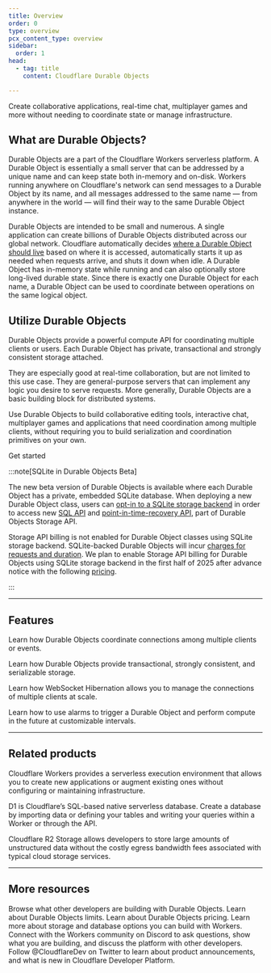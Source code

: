 ```yaml
---
title: Overview
order: 0
type: overview
pcx_content_type: overview
sidebar:
  order: 1
head:
  - tag: title
    content: Cloudflare Durable Objects

---
```



<Description>
Create collaborative applications, real-time chat, multiplayer games and more without needing to coordinate state or manage infrastructure.
</Description>

<Plan type="paid" />

## What are Durable Objects?

Durable Objects are a part of the Cloudflare Workers serverless platform. A Durable Object is essentially a small server that can be addressed by a unique name and can keep state both in-memory and on-disk. Workers running anywhere on Cloudflare's network can send messages to a Durable Object by its name, and all messages addressed to the same name — from anywhere in the world — will find their way to the same Durable Object instance.

Durable Objects are intended to be small and numerous. A single application can create billions of Durable Objects distributed across our global network. Cloudflare automatically decides [where a Durable Object should live](/durable-objects/reference/data-location/) based on where it is accessed, automatically starts it up as needed when requests arrive, and shuts it down when idle. A Durable Object has in-memory state while running and can also optionally store long-lived durable state. Since there is exactly one Durable Object for each name, a Durable Object can be used to coordinate between operations on the same logical object.

## Utilize Durable Objects

Durable Objects provide a powerful compute API for coordinating multiple clients or users. Each Durable Object has private, transactional and strongly consistent storage attached.

They are especially good at real-time collaboration, but are not limited to this use case. They are general-purpose servers that can implement any logic you desire to serve requests. More generally, Durable Objects are a basic building block for distributed systems.

Use Durable Objects to build collaborative editing tools, interactive chat, multiplayer games and applications that need coordination among multiple clients, without requiring you to build serialization and coordination primitives on your own.

<LinkButton href="/durable-objects/get-started/walkthrough/">Get started</LinkButton>

:::note[SQLite in Durable Objects Beta]

The new beta version of Durable Objects is available where each Durable Object has a private, embedded SQLite database. When deploying a new Durable Object class, users can [opt-in to a SQLite storage backend](/durable-objects/best-practices/access-durable-objects-storage/#sqlite-storage-backend) in order to access new [SQL API](/durable-objects/api/storage-api/#sqlexec) and [point-in-time-recovery API](/durable-objects/api/storage-api/#point-in-time-recovery), part of Durable Objects Storage API.

Storage API billing is not enabled for Durable Object classes using SQLite storage backend. SQLite-backed Durable Objects will incur [charges for requests and duration](/durable-objects/platform/pricing/#billing-metrics). We plan to enable Storage API billing for Durable Objects using SQLite storage backend in the first half of 2025 after advance notice with the following [pricing](/durable-objects/platform/pricing/#sql-storage-billing).

:::

***

## Features

<Feature header="In-memory State" href="/durable-objects/reference/in-memory-state/">

Learn how Durable Objects coordinate connections among multiple clients or events.


</Feature>

<Feature header="Storage API" href="/durable-objects/api/storage-api/">

Learn how Durable Objects provide transactional, strongly consistent, and serializable storage.


</Feature>

<Feature header="WebSocket Hibernation" href="/durable-objects/reference/websockets/#websocket-hibernation">

Learn how WebSocket Hibernation allows you to manage the connections of multiple clients at scale.


</Feature>

<Feature header="Durable Objects Alarms" href="/durable-objects/api/alarms/">

Learn how to use alarms to trigger a Durable Object and perform compute in the future at customizable intervals.


</Feature>

***

## Related products

<RelatedProduct header="Workers" href="/workers/" product="workers">

Cloudflare Workers provides a serverless execution environment that allows you to create new applications or augment existing ones without configuring or maintaining infrastructure.


</RelatedProduct>

<RelatedProduct header="D1" href="/d1/" product="d1">

D1 is Cloudflare’s SQL-based native serverless database. Create a database by importing data or defining your tables and writing your queries within a Worker or through the API.


</RelatedProduct>

<RelatedProduct header="R2" href="/r2/" product="r2">

Cloudflare R2 Storage allows developers to store large amounts of unstructured data without the costly egress bandwidth fees associated with typical cloud storage services.


</RelatedProduct>

***

## More resources

<CardGrid>

<LinkTitleCard title="Built with Durable Objects" href="https://workers.cloudflare.com/built-with/collections/durable-objects/" icon="pen">
Browse what other developers are building with Durable Objects.
</LinkTitleCard>

<LinkTitleCard title="Limits" href="/durable-objects/platform/limits/" icon="document">
Learn about Durable Objects limits.
</LinkTitleCard>

<LinkTitleCard title="Pricing" href="/durable-objects/platform/pricing/" icon="pen">
Learn about Durable Objects pricing.
</LinkTitleCard>

<LinkTitleCard title="Storage options" href="/workers/platform/storage-options/" icon="document">
Learn more about storage and database options you can build with Workers.
</LinkTitleCard>

<LinkTitleCard title="Developer Discord" href="https://discord.cloudflare.com" icon="discord">
Connect with the Workers community on Discord to ask questions, show what you are building, and discuss the platform with other developers.
</LinkTitleCard>

<LinkTitleCard title="@CloudflareDev" href="https://x.com/cloudflaredev" icon="x.com">
Follow @CloudflareDev on Twitter to learn about product announcements, and what is new in Cloudflare Developer Platform.
</LinkTitleCard>

</CardGrid>
